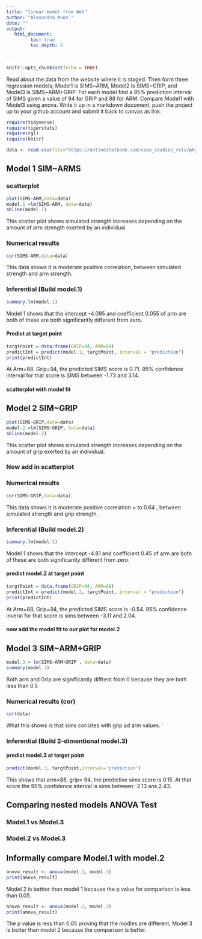 ```yaml
---
title: "linear model from Web"
author: "Alexandra Muoz "
date: ""
output:
   html_document:
         toc: true
         toc_depth: 5
        
---
```


```r
knitr::opts_chunk$set(echo = TRUE)
```

Read about the data from the website where it is staged.  Then form three regression models; Model1 is SIMS~ARM, Model2 is SIMS~GRIP, and Model3 is SIMS~ARM+GRIP. For each model find a 95% prediction interval of SIMS given a value of 94  for GRIP and 88 for ARM. Compare Model1 with Model3 using anova. Write it up in a markdown document, push the project up to your github account and submit it back to canvas as link. 

 


```r
require(tidyverse)
require(tigerstats)
require(rgl)
require(knitr)

```

```r
data <- read.csv(file="https://onlinestatbook.com/case_studies_rvls/physical_strength/data.txt",sep="",header=TRUE)  

```

## Model 1 SIM~ARMS

### scatterplot
```r
plot(SIMS~ARM,data=data)
model.1 =lm(SIMS~ARM, data=data)
abline(model.1)
```



This scatter plot shows simulated strength increases depending on the amount of arm strength exerted by an individual. 


### Numerical results

```r
cor(SIMS~ARM,data=data)
```
This data shows it is moderate positive correlation, between simulated strength and arm strength. 


### Inferential  (Build model.1)

```r
summary.lm(model.1)
```

Model 1 shows that the intercept -4.095 and coefficient 0.055 of arm are both of these are both significantly different from zero. 

#### Predict at target point

```r
targtPoint = data.frame(GRIP=94, ARM=88)
predictInt = predict(model.1, targtPoint, interval = "prediction")
print(predictInt)
```

At Arm=88, Grip=94, the predicted SIMS score is 0.71. 95% confidence interval for that score is SIMS between -1.73 and 3.14.  

#### scatterplot with model fit
  

## Model 2 SIM~GRIP

```r
plot(SIMS~GRIP,data=data)
model.2 =lm(SIMS~GRIP, data=data)
abline(model.2)
```

This scatter plot shows simulated strength increases depending on the amount of grip exerted by an individual. 

### Now add in scatterplot




### Numerical results 


```r
cor(SIMS~GRIP,data=data)
```
This data shows it is moderate positive correlation = to 0.64 , between simulated strength and grip strength. 

### Inferential  (Build model.2)

```r
summary.lm(model.2)
```
  
  Model 1 shows that the intercept -4.81 and coefficient 0.45 of arm are both of these are both significantly different from zero. 

#### predict model.2 at target point

```r
targtPoint = data.frame(GRIP=94, ARM=88)
predictInt = predict(model.2, targtPoint, interval = "prediction")
print(predictInt)
```
At Arm=88, Grip=94, the predicted SIMS score is -0.54. 95% confidence inveral for that score is sims between -3.11 and 2.04. 

#### now add the model fit to our plot for model.2
  


## Model 3 SIM~ARM+GRIP

```r
model.3 = lm(SIMS~ARM+GRIP , data=data)
summary(model.3)
```

Both arm and Grip are significantly diffrent from 0 because they are both less than 0.5 

### Numerical results (cor)

```r
cor(data)
```
What this shows is that sims corilates with grip ad arm values. 
`
  
### Inferential  (Build 2-dimentional model.3)

#### predict model.3 at target point

```r
predict(model.3, targtPoint,interval='prediction')
```
This shows that arm=88, grip= 94, the predictive sims score is 0.15. At that score the 95% confidence interval is sims between -2.13 ans 2.43. 
  

## Comparing nested models ANOVA Test

### Model.1 vs Model.3
### Model.2 vs Model.3

## Informally compare Model.1 with model.2

```r
anova_result <- anova(model.1, model.3)
print(anova_result)
```
Model 2 is bettter than model 1 because the p value for comparison is less than 0.05. 

```r
anova_result <- anova(model.2, model.3)
print(anova_result)
```
The p value is less than 0.05 proving that the modles are different. Model 3 is better than model 2 because the comparison is better. 

